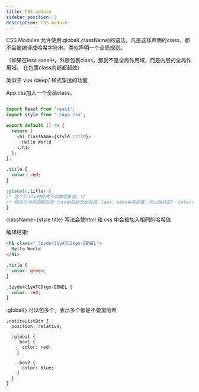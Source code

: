 ```yaml
---
title: CSS module
sidebar_position: 3
description: CSS module
---
```


CSS Modules 允许使用:global(.className)的语法，凡是这样声明的class，都不会被编译成哈希字符串。类似声明一个全局规则。

（如果在less sass中，外层包裹class，那就不是全局作用域，而是内层的全局作用域， 在包裹class内部都起效）

类似于 vue /deep/ 样式穿透的功能

App.css加入一个全局class。

```js

import React from 'react';
import style from './App.css';

export default () => {
  return (
    <h1 className={style.title}>
      Hello World
    </h1>
  );
};
```

```css
.title {
  color: red;
}

:global(.title) {
/* 这个title的样式不会加哈希值，*/
/* 相当于对内部都有效（css中是对全局有效，less，sass中有嵌套，所以是内部） color: green; */
}
```

className={style.title} 写法会使html 和 css 中会被加入相同的哈希值

编译结果:

```html
<h1 class="_3zyde4l1yATCOkgn-DBWEL">
  Hello World
</h1>
```

```css
.title {
  color: green;
}

_3zyde4l1yATCOkgn-DBWEL {
  color: red;
}
```

:global{} 可以包多个，表示多个都是不要加哈希

```less
.noticeListBtn {
  position: relative;

  :global {
    .box1 {
      color: red;
    }

    .box2 {
      color: blue;
    }
  }
}
```

